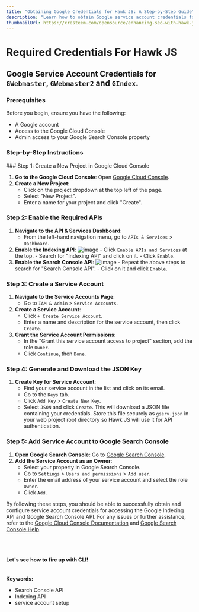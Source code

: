 ```yaml
---
title: "Obtaining Google Credentials for Hawk JS: A Step-by-Step Guide"
description: "Learn how to obtain Google service account credentials for Hawk JS by following these detailed steps. Integrate Hawk JS with the Google Indexing API and Search Console API, ensuring seamless access to powerful SEO tools."
thumbnailUrl: https://cresteem.com/opensource/enhancing-seo-with-hawk-js/thumbnail.png
---
```



# Required Credentials For Hawk JS

## Google Service Account Credentials for `GWebmaster`, `GWebmaster2` and `GIndex`.

### Prerequisites

Before you begin, ensure you have the following:

- A Google account
- Access to the Google Cloud Console
- Admin access to your Google Search Console property

### Step-by-Step Instructions

<Steps>
### Step 1: Create a New Project in Google Cloud Console

1. **Go to the Google Cloud Console**: Open [Google Cloud Console](https://console.cloud.google.com/).
2. **Create a New Project**:
   - Click on the project dropdown at the top left of the page.
   - Select "New Project".
   - Enter a name for your project and click "Create".

### Step 2: Enable the Required APIs

1. **Navigate to the API & Services Dashboard**:
   - From the left-hand navigation menu, go to `APIs & Services` > `Dashboard`.
2. **Enable the Indexing API**:
   ![image](/img/credential_gindex.png) - Click `Enable APIs and Services` at the top. - Search for "Indexing API" and click on it. - Click `Enable`.
3. **Enable the Search Console API**:
   ![image](/img/credential_gsc.png) - Repeat the above steps to search for "Search Console API". - Click on it and click `Enable`.

### Step 3: Create a Service Account

1. **Navigate to the Service Accounts Page**:
   - Go to `IAM & Admin` > `Service Accounts`.
2. **Create a Service Account**:
   - Click `+ Create Service Account`.
   - Enter a name and description for the service account, then click `Create`.
3. **Grant the Service Account Permissions**:
   - In the "Grant this service account access to project" section, add the role `Owner`.
   - Click `Continue`, then `Done`.

### Step 4: Generate and Download the JSON Key

1. **Create Key for Service Account**:
   - Find your service account in the list and click on its email.
   - Go to the `Keys` tab.
   - Click `Add Key` > `Create New Key`.
   - Select `JSON` and click `Create`. This will download a JSON file containing your credentials. Store this file securely as `gserv.json` in your web project root directory so Hawk JS will use it for API authentication.

### Step 5: Add Service Account to Google Search Console

1. **Open Google Search Console**: Go to [Google Search Console](https://search.google.com/search-console/).
2. **Add the Service Account as an Owner**:
   - Select your property in Google Search Console.
   - Go to `Settings` > `Users and permissions` > `Add user`.
   - Enter the email address of your service account and select the role `Owner`.
   - Click `Add`.

</Steps>

By following these steps, you should be able to successfully obtain and configure service account credentials for accessing the Google Indexing API and Google Search Console API. For any issues or further assistance, refer to the [Google Cloud Console Documentation](https://cloud.google.com/docs) and [Google Search Console Help](https://support.google.com/webmasters/).

<br />
<br />
<br />
<b>Let's see how to fire up with CLI!</b>


<br />
<br />
<br />
<strong>Keywords:</strong>
<ul className={style.keywords}>
  <li>Search Console API</li>
  <li>Indexing API</li>
  <li>service account setup</li>
</ul>
